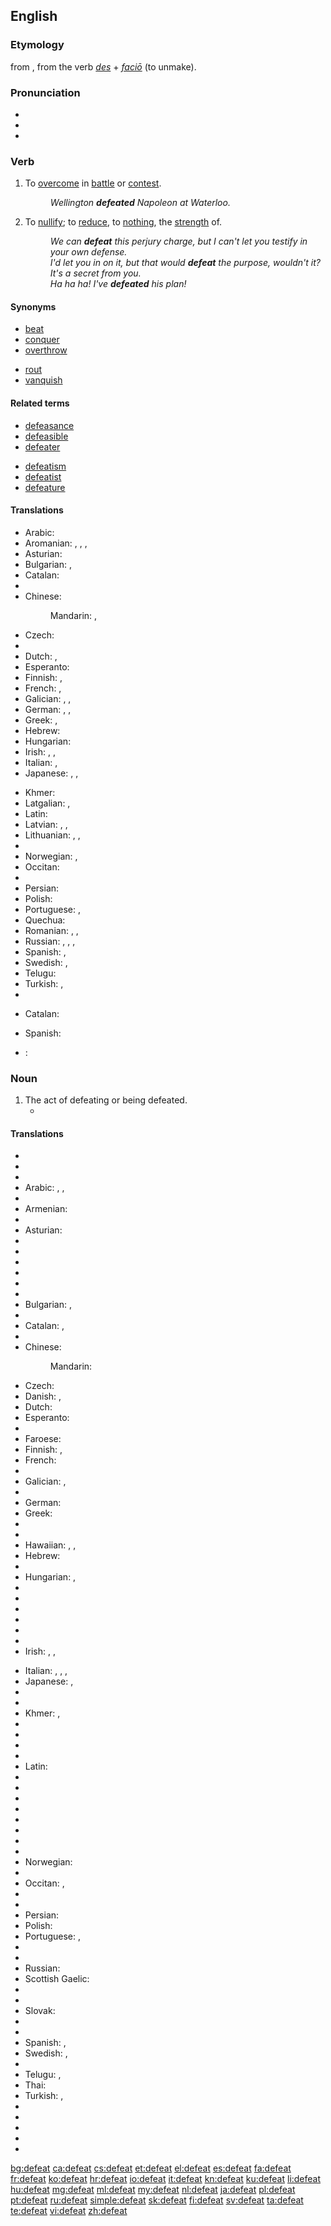 ==English==

===Etymology===
from {{etyl|fro}} {{term|desfait|lang=fr}}, from the verb {{term|desfaire|lang=fro}} {{etyl|la}} ''[[des]]'' + ''[[facio#Latin|faciō]]'' (to unmake).

===Pronunciation===
* {{IPA|/dɪˈfiːt/}}
* {{audio|en-us-defeat.ogg|Audio (US)}}
* {{rhymes|iːt}}

===Verb===
{{en-verb}} {{transitive}}

# To [[overcome]] in [[battle]] or [[contest]].
#: ''Wellington '''defeated''' Napoleon at Waterloo.''
# To [[nullify]]; to [[reduce]], to [[nothing]], the [[strength]] of.
#: ''We can '''defeat''' this perjury charge, but I can't let you testify in your own defense.''
#: ''I'd let you in on it, but that would '''defeat''' the purpose, wouldn't it? It's a secret from you.''
#: ''Ha ha ha! I've '''defeated''' his plan!''

====Synonyms====
{{syn-top|To overcome in contest}}
* [[beat]]
* [[conquer]]
* [[overthrow]]
{{syn-mid}}
* [[rout]]
* [[vanquish]]
{{syn-bottom}}

====Related terms====
{{rel-top}}
* [[defeasance]]
* [[defeasible]]
* [[defeater]]
{{rel-mid}}
* [[defeatism]]
* [[defeatist]]
* [[defeature]]
{{rel-bottom}}

====Translations====
{{trans-top|to overcome in battle or contest}}
* Arabic: {{t-|ar|غلب|tr=ġálaba}}
* Aromanian: {{t-|rup|azvingu}}, {{t-|rup|frãngu}}, {{t-|rup|anichisescu}}, {{t-|rup|bat}}
* Asturian: {{t-|ast|vencer}}
* Bulgarian: {{t+|bg|разбивам}}, {{t+|bg|побеждавам}}
* Catalan: {{t+|ca|vèncer}}
* {{trreq|chr}}
* Chinese:
*: Mandarin: {{t|cmn|打敗|sc=Hani}}, {{t|cmn|打败|tr=dǎbài|sc=Hani}}
* Czech: {{t+|cs|porazit}}
* {{trreq|Danish}}
* Dutch: {{t+|nl|verslaan}}, {{t+|nl|overwinnen}}
* Esperanto: {{t-|eo|vinki}}
* Finnish: {{t+|fi|voittaa}}, {{t-|fi|päihittää}}
* French: {{t+|fr|vaincre}}, {{t+|fr|défaire}}
* Galician: {{t+|gl|vencer}}, {{t-|gl|derrotar}}, {{t+|gl|bater}}
* German: {{t+|de|schlagen}}, {{t+|de|besiegen}}, {{t-|de|niederringen}}
* Greek: {{t+|el|νικώ|tr=nikó}}, {{t+|el|ανατρέπω|tr=anatrépo}}
* Hebrew: {{t-|he|הביס|tr=hevís}}
* Hungarian: {{t+|hu|legyőz}}
* Irish: {{t-|ga|buaigh ar}}, {{t-|ga|faigh an lámh in uachtar ar}}, {{t-|ga|cloígh}}
* Italian: {{t+|it|sconfiggere}}, {{t+|it|battere}}
* Japanese: {{t-|ja|負かす|tr=まかす, makasu}}, {{t-|ja|やっつける|tr=yattsukeru}}, {{t-|ja|倒す|tr=taosu|sc=Jpan}}
{{trans-mid}}
* Khmer: {{t+|km|ឈ្នះ|tr=cneah|sc=Khmr}}
* Latgalian: {{tø|ltg|īveikt}}, {{tø|ltg|puorveikt}}
* Latin: {{t-|la|vincere}}
* Latvian: {{t-|lv|uzvarēt}}, {{t-|lv|sakaut}}, {{t-|lv|uzveikt}}
* Lithuanian: {{t+|lt|nugalėti}}, {{t-|lt|įveikti}}, {{t-|lt|sukauti}}
* {{trreq|mwl}}
* Norwegian: {{t+|no|overvinne}}, {{t-|no|beseire}}
* Occitan: {{t+|oc|vencir}}
* {{trreq|Pashto}}
* Persian: {{t+|fa|شکست دادن|tr=šekast dâdan|sc=fa-Arab}}
* Polish: {{t+|pl|pokonać}}
* Portuguese: {{t+|pt|derrotar}}, {{t+|pt|vencer}}
* Quechua: {{t-|qu|llalliy}}
* Romanian: {{t+|ro|învinge}}, {{t-|ro|înfrânge}}, {{t-|ro|bate}}
* Russian: {{t+|ru|побеждать|tr=pobeždát’}} {{impf}}, {{t+|ru|победить|tr=pobedít’}} {{pf.}}, {{t+|ru|разбивать|tr=razbivát’|sc=Cyrl}} {{impf}}, {{t+|ru|разбить|tr=razbít’|sc=Cyrl}} {{pf.}}
* Spanish: {{t-|es|derrotar}}, {{t+|es|vencer}}
* Swedish: {{t+|sv|besegra}}, {{t+|sv|övervinna}}
* Telugu: {{t+|te|ఓడించు|tr=ōḍiṃcu|sc=Telu}}
* Turkish: {{t+|tr|yenmek}}, {{t+|tr|mağlup etmek}}
* {{trreq|Volapük}}
{{trans-bottom}}

{{trans-top|to nullify}}
* Catalan: {{t+|ca|arruïnar}}
{{trans-mid}}
* Spanish: {{t+|es|arruinar}}
{{trans-bottom}}

{{checktrans-top}}
* {{ttbc|id}}: {{t+|id|mengalahkan}}
{{trans-bottom}}

===Noun===
{{en-noun}}

# The act of defeating or being defeated.
#* {{quote-news
|year=2012
|date=May 13
|author=Alistair Magowan
|title=Sunderland 0-1 Man Utd
|work=BBC Sport
|url=http://www.bbc.co.uk/sport/0/football/17973162
|page=
|passage=Two '''defeats''' in five games coming into this contest, and a draw with Everton, ultimately cost Sir Alex Ferguson's side in what became the most extraordinary finale to the league championship since Arsenal beat Liverpool at Anfield in 1989.}}

====Translations====
{{trans-top|the act of defeating or being defeated}}
* {{trreq|af}}
* {{trreq|sq}}
* {{trreq|am}}
* Arabic: {{t-|ar|اندحار|m|tr=indiħār|sc=Arab}}, {{t-|ar|انكسار|m|tr=inkisār|sc=Arab}}, {{t-|ar|هزيمة|f|tr=hazīma}}
* {{trreq|an}}
* Armenian: {{t-|hy|պարտություն|tr=partut'yun|sc=Armn}}
* {{trreq|rup}}
* Asturian: {{t-|ast|vencimientu|m}}
* {{trreq|az}}
* {{trreq|ba}}
* {{trreq|eu}}
* {{trreq|be}}
* {{trreq|bn}}
* {{trreq|br}}
* Bulgarian: {{t+|bg|поражение|n}}, {{t+|bg|унищожение|n}}
* {{trreq|my}}
* Catalan: {{t-|ca|venciment|m}}, {{t-|ca|derrota|f}}
* {{trreq|chr}}
* Chinese:
*: Mandarin: {{t|cmn|败仗|tr=bàizhàng}}
* Czech: {{t-|cs|porážka|f}}
* Danish: {{t-|da|usejr|c}}, {{t-|da|tab|n}}
* Dutch: {{t+|nl|nederlaag}}
* Esperanto: {{t-|eo|malvenko}}
* {{trreq|et}}
* Faroese: {{t-|fo|ósigur|m}}
* Finnish: {{t+|fi|tappio}}, {{t+|fi|häviö}}
* French: {{t+|fr|défaite|f}}
* {{trreq|fur}}
* Galician: {{t+|gl|vencemento|m}}, {{t+|gl|derrota|f}}
* {{trreq|ka}}
* German: {{t+|de|Niederlage|f}}
* Greek: {{t+|el|ήττα|f|tr=ítta}}
* {{trreq|gu}}
* {{trreq|ha}}
* Hawaiian: {{tø|haw|hāʻule}}, {{tø|haw|eo}}, {{tø|haw|make}}
* Hebrew: {{qualifier|act of being defeated}} {{t-|he|תבוסה|f|tr=tvusa|sc=Hebr}}
* {{trreq|hi}}
* Hungarian: {{t+|hu|vereség}}, {{t+|hu|kudarc}}
* {{trreq|is}}
* {{trreq|io}}
* {{trreq|ig}}
* {{trreq|id}}
* {{trreq|ia}}
* {{trreq|ie}}
* Irish: {{t-|ga|díomua|m}}, {{t-|ga|briseadh|m}}, {{t-|ga|maidhm|f}}
{{trans-mid}}
* Italian: {{t+|it|sconfitta|f}}, {{t+|it|disfatta|f}}, {{t+|it|fallimento|m}}, {{t+|it|insuccesso|m}}
* Japanese: {{t+|ja|敗北|sc=Jpan}}, {{t+|ja|挫折|sc=Jpan}}
* {{trreq|kn}}
* {{trreq|kk}}
* Khmer: {{t-|km|ការឈ្នះ|tr=kaa chneah|sc=Khmr}} {{qualifier|act of defeating}}, {{t-|km|ការចាញ់|tr=kaa jañ|sc=Khmr}} {{qualifier|being defeated}}
* {{trreq|ko}}
* {{trreq|ku}}
* {{trreq|ky}}
* {{trreq|lo}}
* Latin: {{t-|la|clades|f}}
* {{trreq|lv}}
* {{trreq|lt}}
* {{trreq|ml}}
* {{trreq|mt}}
* {{trreq|mi}}
* {{trreq|mr}}
* {{trreq|mwl}}
* {{trreq|ne}}
* Norwegian: {{t-|no|nederlag|n}}
* {{trreq|nov}}
* Occitan: {{t+|oc|vencement|m}}, {{t+|oc|venciment|m}}
* {{trreq|ang}}
* {{trreq|ps}}
* Persian: {{t+|fa|شکست دادن}}
* Polish: {{t+|pl|porażka|f}}
* Portuguese: {{t+|pt|derrota|f}}, {{t+|pt|vencimento|m}}
* {{trreq|Punjabi}}
* {{trreq|Rajasthani}}
* Russian: {{t+|ru|поражение|n|tr=poražénije}}
* Scottish Gaelic: {{t-|gd|call|m}}
* {{trreq|scn}}
* {{trreq|si}}
* Slovak: {{t-|sk|porážka|f}}
* {{trreq|sl}}
* {{trreq|so}}
* Spanish: {{t+|es|vencimiento|m}}, {{t+|es|derrota|f}}
* Swedish: {{t+|sv|nederlag|n}}, {{t+|sv|förlust|c}}
* {{trreq|ta}}
* Telugu: {{t+|te|ఓటు|tr=ōṭu|sc=Telu}}, {{t+|te|ఓటమి|tr=ōṭami|sc=Telu}}
* Thai: {{t-|th|ความปราชัย|tr=kwaam bpraachai|sc=Thai}}
* Turkish: {{t+|tr|yenilgi}}, {{t+|tr|mağlubiyet}}
* {{trreq|tk}}
* {{trreq|vi}}
* {{trreq|vo}}
* {{trreq|wa}}
* {{trreq|cy}}
{{trans-bottom}}

[[bg:defeat]]
[[ca:defeat]]
[[cs:defeat]]
[[et:defeat]]
[[el:defeat]]
[[es:defeat]]
[[fa:defeat]]
[[fr:defeat]]
[[ko:defeat]]
[[hr:defeat]]
[[io:defeat]]
[[it:defeat]]
[[kn:defeat]]
[[ku:defeat]]
[[li:defeat]]
[[hu:defeat]]
[[mg:defeat]]
[[ml:defeat]]
[[my:defeat]]
[[nl:defeat]]
[[ja:defeat]]
[[pl:defeat]]
[[pt:defeat]]
[[ru:defeat]]
[[simple:defeat]]
[[sk:defeat]]
[[fi:defeat]]
[[sv:defeat]]
[[ta:defeat]]
[[te:defeat]]
[[vi:defeat]]
[[zh:defeat]]